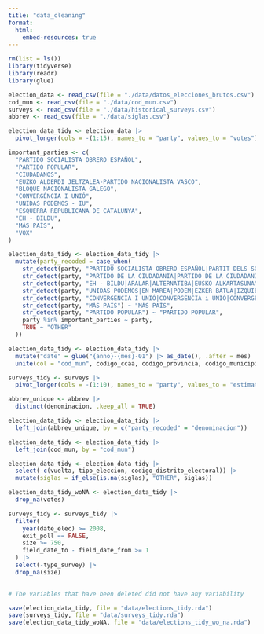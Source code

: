 ```yaml
---
title: "data_cleaning"
format: 
  html:
    embed-resources: true
---
```


```r
rm(list = ls())
library(tidyverse)
library(readr)
library(glue)
```


```r
election_data <- read_csv(file = "./data/datos_elecciones_brutos.csv")
cod_mun <- read_csv(file = "./data/cod_mun.csv")
surveys <- read_csv(file = "./data/historical_surveys.csv")
abbrev <- read_csv(file = "./data/siglas.csv")
```
```r
election_data_tidy <- election_data |> 
  pivot_longer(cols = -(1:15), names_to = "party", values_to = "votes")

important_parties <- c(
  "PARTIDO SOCIALISTA OBRERO ESPAÑOL",
  "PARTIDO POPULAR",
  "CIUDADANOS",
  "EUZKO ALDERDI JELTZALEA-PARTIDO NACIONALISTA VASCO",
  "BLOQUE NACIONALISTA GALEGO",
  "CONVERGÈNCIA I UNIÓ",
  "UNIDAS PODEMOS - IU",
  "ESQUERRA REPUBLICANA DE CATALUNYA",
  "EH - BILDU",
  "MÁS PAÍS",
  "VOX"
)

election_data_tidy <- election_data_tidy |> 
  mutate(party_recoded = case_when(
    str_detect(party, "PARTIDO SOCIALISTA OBRERO ESPAÑOL|PARTIT DELS SOCIALISTES DE CATALUNYA") ~ "PARTIDO SOCIALISTA OBRERO ESPAÑOL",
    str_detect(party, "PARTIDO DE LA CIUDADANIA|PARTIDO DE LA CIUDADANÍA") ~ "CIUDADANOS-PARTIDO DE LA CIUDADANIA",
    str_detect(party, "EH - BILDU|ARALAR|ALTERNATIBA|EUSKO ALKARTASUNA") ~ "EUSKAL HERRIA BILDU",
    str_detect(party, "UNIDAS PODEMOS|EN MAREA|PODEM|EZKER BATUA|IZQUIERDA UNIDA") ~ "PODEMOS",
    str_detect(party, "CONVERGÈNCIA I UNIÓ|CONVERGÈNCIA i UNIÓ|CONVERGENCIA I UNIO") ~ "CONVERGENCIA I UNIO",
    str_detect(party, "MÁS PAÍS") ~ "MÁS PAÍS",
    str_detect(party, "PARTIDO POPULAR") ~ "PARTIDO POPULAR",
    party %in% important_parties ~ party,
    TRUE ~ "OTHER"
  ))

election_data_tidy <- election_data_tidy |> 
  mutate("date" = glue("{anno}-{mes}-01") |> as_date(), .after = mes) |> 
  unite(col = "cod_mun", codigo_ccaa, codigo_provincia, codigo_municipio, sep = "-")

surveys_tidy <- surveys |> 
  pivot_longer(cols = -(1:10), names_to = "party", values_to = "estimation") 

abbrev_unique <- abbrev |> 
  distinct(denominacion, .keep_all = TRUE)

election_data_tidy <- election_data_tidy |> 
  left_join(abbrev_unique, by = c("party_recoded" = "denominacion"))

election_data_tidy <- election_data_tidy |> 
  left_join(cod_mun, by = "cod_mun")

election_data_tidy <- election_data_tidy |> 
  select(-c(vuelta, tipo_eleccion, codigo_distrito_electoral)) |> 
  mutate(siglas = if_else(is.na(siglas), "OTHER", siglas))

election_data_tidy_woNA <- election_data_tidy |> 
  drop_na(votes)

surveys_tidy <- surveys_tidy |>
  filter(
    year(date_elec) >= 2008,
    exit_poll == FALSE,
    size >= 750,
    field_date_to - field_date_from >= 1
  ) |>
  select(-type_survey) |>
  drop_na(size)
  

# The variables that have been deleted did not have any variability

save(election_data_tidy, file = "data/elections_tidy.rda")
save(surveys_tidy, file = "data/surveys_tidy.rda")
save(election_data_tidy_woNA, file = "data/elections_tidy_wo_na.rda")

```

